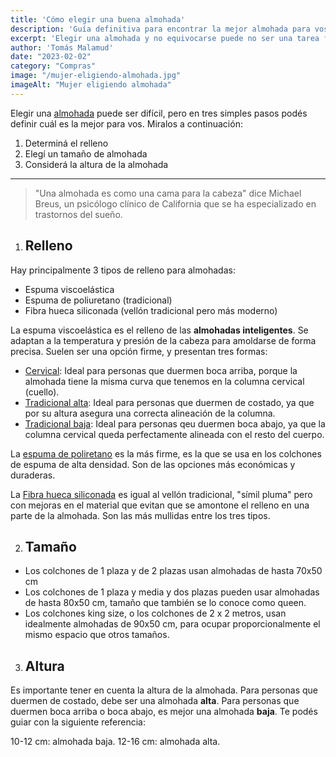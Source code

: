 ```yaml
---
title: 'Cómo elegir una buena almohada'
description: 'Guía definitiva para encontrar la mejor almohada para vos.'
excerpt: 'Elegir una almohada y no equivocarse puede no ser una tarea fácil. Con esta guía breve esperamos poder ayudarte a elegir la mejor almohada para vos.'
author: 'Tomás Malamud'
date: "2023-02-02"
category: "Compras"
image: "/mujer-eligiendo-almohada.jpg"
imageAlt: "Mujer eligiendo almohada"
---
```


Elegir una [almohada](https://www.rohisommiers.com/almohadas/) puede ser difícil, pero en tres simples pasos podés definir cuál es la mejor para vos. Miralos a continuación:

1. Determiná el relleno
2. Elegí un tamaño de almohada
3. Considerá la altura de la almohada

---

> "Una almohada es como una cama para la cabeza" dice Michael Breus, un psicólogo clínico de California que se ha especializado en trastornos del sueño.

1. ## Relleno

Hay principalmente 3 tipos de relleno para almohadas:
- Espuma viscoelástica
- Espuma de poliuretano (tradicional)
- Fibra hueca siliconada (vellón tradicional pero más moderno)

La espuma viscoelástica es el relleno de las **almohadas inteligentes**. Se adaptan a la temperatura y presión de la cabeza para amoldarse de forma precisa. Suelen ser una opción firme, y presentan tres formas: 
- [Cervical](https://www.rohisommiers.com/productos/almohada-inteligente-viscoelastica-cervical/?variant=407757494): Ideal para personas que duermen boca arriba, porque la almohada tiene la misma curva que tenemos en la columna cervical (cuello).
- [Tradicional alta](https://www.rohisommiers.com/productos/almohada-inteligente-viscoelastica-alta/?variant=407105910): Ideal para personas que duermen de costado, ya que por su altura asegura una correcta alineación de la columna.
- [Tradicional baja](https://www.rohisommiers.com/productos/almohada-inteligente-viscoelastica-baja/?variant=534385683): Ideal para personas qeu duermen boca abajo, ya que la columna cervical queda perfectamente alineada con el resto del cuerpo.

La [espuma de poliretano](https://www.rohisommiers.com/productos/almohada-de-espuma-clasica/?variant=494616399) es la más firme, es la que se usa en los colchones de espuma de alta densidad. Son de las opciones más económicas y duraderas.

La [Fibra hueca siliconada](https://www.rohisommiers.com/productos/almohada-simil-plumas-fibra-siliconada/?variant=382290151) es igual al vellón tradicional, "símil pluma" pero con mejoras en el material que evitan que se amontone el relleno en una parte de la almohada. Son las más mullidas entre los tres tipos.

2. ## Tamaño

- Los colchones de 1 plaza y de 2 plazas usan almohadas de hasta 70x50 cm
- Los colchones de 1 plaza y media y dos plazas pueden usar almohadas de hasta 80x50 cm, tamaño que también se lo conoce como queen.
- Los colchones king size, o los colchones de 2 x 2 metros, usan idealmente almohadas de 90x50 cm, para ocupar proporcionalmente el mismo espacio que otros tamaños.

3. ## Altura

Es importante tener en cuenta la altura de la almohada. Para personas que duermen de costado, debe ser una almohada **alta**. Para personas que duermen boca arriba o boca abajo, es mejor una almohada **baja**. Te podés guiar con la siguiente referencia:

10-12 cm: almohada baja.
12-16 cm: almohada alta.